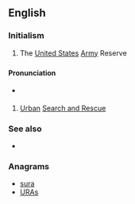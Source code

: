 {{also|usar}}
==English==

===Initialism===
{{rfc-header|Initialism}}
{{head|en|initialism}}

# The [[United States]] [[Army]] Reserve

==={{acronym-old|en}}===

====Pronunciation====
* {{a|US}} {{enPR|yōō'-sär}} {{IPA|/ˈju.sɑɹ/|lang=en}}

# [[urban|Urban]] [[search and rescue|Search and Rescue]]

===See also===
* {{pedialite}}

===Anagrams===
* [[sura#English|sura]]
* [[URAs#English|URAs]]